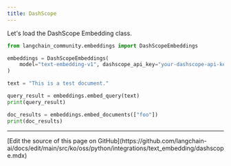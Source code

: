 ```yaml
---
title: DashScope
---
```


Let's load the DashScope Embedding class.

```python
from langchain_community.embeddings import DashScopeEmbeddings
```

```python
embeddings = DashScopeEmbeddings(
    model="text-embedding-v1", dashscope_api_key="your-dashscope-api-key"
)
```

```python
text = "This is a test document."
```

```python
query_result = embeddings.embed_query(text)
print(query_result)
```

```python
doc_results = embeddings.embed_documents(["foo"])
print(doc_results)
```

---

<Callout icon="pen-to-square" iconType="regular">
  [Edit the source of this page on GitHub](https://github.com/langchain-ai/docs/edit/main/src/ko/oss/python/integrations/text_embedding/dashscope.mdx)
</Callout>
